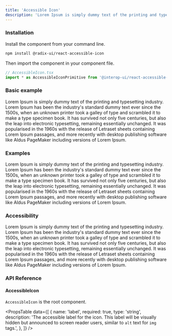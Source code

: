 ```yaml
---
title: 'Accessible Icon'
description: 'Lorem Ipsum is simply dummy text of the printing and typesetting industry.'
---
```


### Installation

Install the component from your command line.

```bash
npm install @radix-ui/react-accessible-icon
```

Then import the component in your component file.

```jsx
// AccessibleIcon.tsx
import * as AccessibleIconPrimitive from '@interop-ui/react-accessible-icon';
```

### Basic example

Lorem Ipsum is simply dummy text of the printing and typesetting industry. Lorem Ipsum has been the industry's standard dummy text ever since the 1500s, when an unknown printer took a galley of type and scrambled it to make a type specimen book. It has survived not only five centuries, but also the leap into electronic typesetting, remaining essentially unchanged. It was popularised in the 1960s with the release of Letraset sheets containing Lorem Ipsum passages, and more recently with desktop publishing software like Aldus PageMaker including versions of Lorem Ipsum.

### Examples

Lorem Ipsum is simply dummy text of the printing and typesetting industry. Lorem Ipsum has been the industry's standard dummy text ever since the 1500s, when an unknown printer took a galley of type and scrambled it to make a type specimen book. It has survived not only five centuries, but also the leap into electronic typesetting, remaining essentially unchanged. It was popularised in the 1960s with the release of Letraset sheets containing Lorem Ipsum passages, and more recently with desktop publishing software like Aldus PageMaker including versions of Lorem Ipsum.

### Accessibility

Lorem Ipsum is simply dummy text of the printing and typesetting industry. Lorem Ipsum has been the industry's standard dummy text ever since the 1500s, when an unknown printer took a galley of type and scrambled it to make a type specimen book. It has survived not only five centuries, but also the leap into electronic typesetting, remaining essentially unchanged. It was popularised in the 1960s with the release of Letraset sheets containing Lorem Ipsum passages, and more recently with desktop publishing software like Aldus PageMaker including versions of Lorem Ipsum.

### API Reference

#### AccessibleIcon

`AccessibleIcon` is the root component.

<PropsTable
  data={[
    {
      name: 'label',
      required: true,
      type: 'string',
      description:
        'The accessible label for the icon. This label will be visually hidden but announced to screen reader users, similar to `alt` text for `img` tags.',
    },
  ]}
/>
